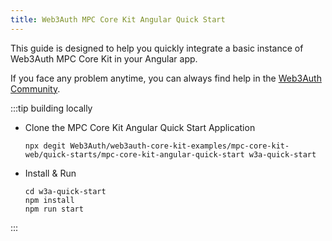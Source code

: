 ```yaml
---
title: Web3Auth MPC Core Kit Angular Quick Start
---
```


This guide is designed to help you quickly integrate a basic instance of Web3Auth MPC Core Kit in
your Angular app.

If you face any problem anytime, you can always find help in the
[Web3Auth Community](https://web3auth.io/community/c/help-core-kit/mpc-core-kit/33).

:::tip building locally

- Clone the MPC Core Kit Angular Quick Start Application

  ```shell npm2yarn
  npx degit Web3Auth/web3auth-core-kit-examples/mpc-core-kit-web/quick-starts/mpc-core-kit-angular-quick-start w3a-quick-start
  ```

- Install & Run

  ```shell npm2yarn
  cd w3a-quick-start
  npm install
  npm run start
  ```

:::
